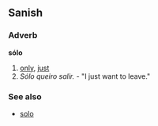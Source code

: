 ==Sanish==
=== Adverb ===
'''sólo'''
# [[only]], [[just]]
# ''Sólo queiro salir.'' - "I just want to leave."

===See also===
*[[solo]]